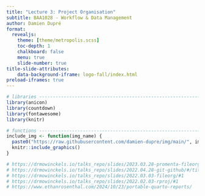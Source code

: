 ```yaml
---
title: "Lecture 3: Project Organisation"
subtitle: BAA1028 - Workflow & Data Management 
author: Damien Dupré
format:
  revealjs:
    theme: [theme/metropolis.scss]
    toc-depth: 1
    chalkboard: false
    menu: true
    slide-number: true
title-slide-attributes:
    data-background-iframe: logo-fall/index.html
preload-iframes: true
---
```


```r
# libraries --------------------------------------------------------------------
library(anicon)
library(countdown)
library(fontawesome)
library(knitr)

# functions --------------------------------------------------------------------
include_img <- function(img_name) {
  paste0("https://raw.githubusercontent.com/damien-dupre/img/main/", img_name) |> 
  knitr::include_graphics()
}

# https://drmowinckels.io/talks_repo/slides/2023.03.28-promenta-fileorg/
# https://drmowinckels.io/talks_repo/slides/2022.04.28-git-github/#/title-slide
# https://drmowinckels.io/talks_repo/slides/2022.03.03-fileorg/#1
# https://drmowinckels.io/talks_repo/slides/2022.02.03-rproj/#1
# https://www.ethanrosenthal.com/2024/10/23/portable-quarto-reports/
```


